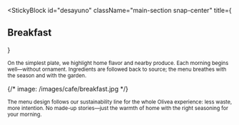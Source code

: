
<StickyBlock
  id="desayuno"
  className="main-section snap-center"
  title={<Reveal preset="up"><h2 className="text-2xl md:text-4xl font-semibold">Breakfast</h2></Reveal>}
>
  <Sub id="flavor" preset="up">
    On the simplest plate, we highlight home flavor and nearby produce.
    Each morning begins well—without ornament.
  </Sub>

  <Sub id="source" preset="left">
    Ingredients are followed back to source; the menu breathes with the season and with the garden.
  </Sub>

  {/* image: /images/cafe/breakfast.jpg */}
  <ParallaxImage
    src="/images/cafe/breakfast.jpg"
    alt="Breakfast from the garden"
    heightVh={46}
    speed={0.22}
  />

  <Sub id="sustainable" preset="fade">
    The menu design follows our sustainability line for the whole Olivea experience:
    less waste, more intention.
  </Sub>

  <Sub id="morning" preset="right">
    No made-up stories—just the warmth of home with the right seasoning for your morning.
  </Sub>
</StickyBlock>

